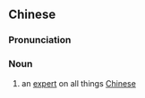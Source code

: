 ==Chinese==
{{zh-forms|s=中国通|type=21}}

===Pronunciation===
{{zh-pron
|m=Zhōngguótōng
|cat=n
}}

===Noun===
{{zh-noun}}

# an [[expert]] on all things [[Chinese]]